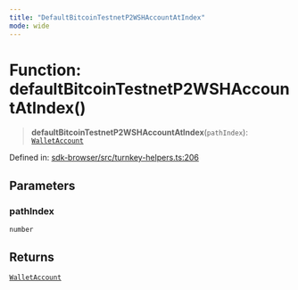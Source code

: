 ```yaml
---
title: "DefaultBitcoinTestnetP2WSHAccountAtIndex"
mode: wide
---
```

  
# Function: defaultBitcoinTestnetP2WSHAccountAtIndex()

> **defaultBitcoinTestnetP2WSHAccountAtIndex**(`pathIndex`): [`WalletAccount`](../WalletAccount/readme)

Defined in: [sdk-browser/src/turnkey-helpers.ts:206](https://github.com/tkhq/sdk/blob/ee72856c3f450731d7501ab05001215768b71500/packages/sdk-browser/src/turnkey-helpers.ts#L206)

## Parameters

### pathIndex

`number`

## Returns

[`WalletAccount`](../WalletAccount/readme)
